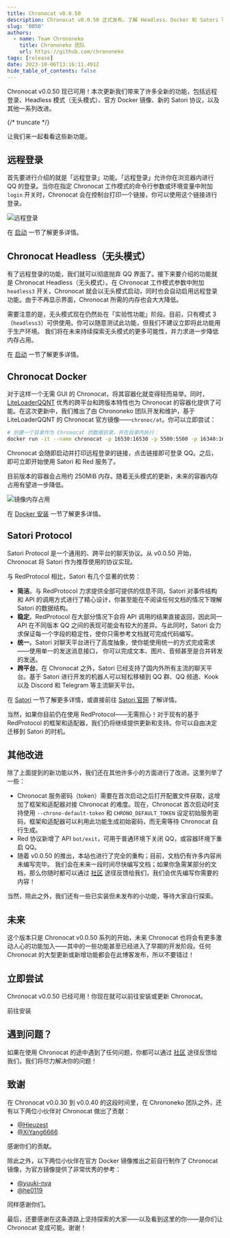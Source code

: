 ```yaml
---
title: Chronocat v0.0.50
description: Chronocat v0.0.50 正式发布。了解 Headless、Docker 和 Satori 等最新功能。
slug: '0050'
authors:
  - name: Team Chrononeko
    title: Chrononeko 团队
    url: https://github.com/chrononeko
tags: [release]
date: 2023-10-06T13:16:11.491Z
hide_table_of_contents: false
---
```



Chronocat v0.0.50 现已可用！本次更新我们带来了许多全新的功能，包括远程登录、Headless
模式（无头模式）、官方 Docker 镜像、新的 Satori 协议，以及其他一系列改进。

{/* truncate */}

让我们来一起看看这些新功能。

## 远程登录

首先要进行介绍的就是「远程登录」功能。「远程登录」允许你在浏览器内进行 QQ 的登录。当你在指定
Chronocat 工作模式的命令行参数或环境变量中附加 `login` 开关时，Chronocat
会在控制台打印一个链接，你可以使用这个链接进行登录。

![远程登录](./login.png)

在 [启动](/launch) 一节了解更多详情。

## Chronocat Headless（无头模式）

有了远程登录的功能，我们就可以彻底抛弃 QQ 界面了。接下来要介绍的功能就是 Chronocat
Headless（无头模式）。在 Chronocat 工作模式参数中附加 `headless3` 开关，Chronocat
就会以无头模式启动，同时也会自动启用远程登录功能。由于不再显示界面，Chronocat
所需的内存也会大大降低。

需要注意的是，无头模式现在仍然处在「实验性功能」阶段。目前，只有模式
3（`headless3`）可供使用。你可以随意测试此功能，但我们不建议立即将此功能用于生产环境。
我们将在未来持续探索无头模式的更多可能性，并力求进一步降低内存占用。

在 [启动](/launch) 一节了解更多详情。

## Chronocat Docker

对于这样一个无需 GUI 的 Chronocat，将其容器化就变得轻而易举。同时，[LiteLoaderQQNT](https://llqqnt.mukapp.top)
优秀的跨平台和跨版本特性也为 Chronocat 的容器化提供了可能。在这次更新中，我们推出了由
Chrononeko 团队开发和维护，基于 LiteLoaderQQNT 的 Chronocat 官方镜像——`chronoc/at`。你可以立即尝试：

```sh
# 创建一个目录作为 Chronocat 的数据目录，并在目录内执行：
docker run -it --name chronocat -p 16530:16530 -p 5500:5500 -p 16340:16340 chronoc/at
```

Chronocat 会随即启动并打印远程登录的链接，点击链接即可登录
QQ。之后，即可立即开始使用 Satori 和 Red 服务了。

目前版本的容器会占用约 250MiB 内存。随着无头模式的更新，未来的容器内存占用有望进一步降低。

![镜像内存占用](./docker-mem.png)

在 [Docker 安装](/install/docker/official) 一节了解更多详情。

## Satori Protocol

Satori Protocol 是一个通用的、跨平台的聊天协议。从 v0.0.50 开始，Chronocat 将 Satori 作为推荐使用的协议实现。

与 RedProtocol 相比，Satori 有几个显著的优势：

- **简洁**。与 RedProtocol 力求提供全部可提供的信息不同，Satori 对事件结构和 API
  的调用方式进行了精心设计，你甚至能在不阅读任何文档的情况下理解 Satori 的数据结构。
- **稳定**。RedProtocol 在大部分情况下会将 API 调用的结果直接返回，因此同一 API 在不同版本 QQ
  之间的表现可能会有较大的差异。与此同时，Satori 会力求保证每一个字段的稳定性，使你只需参考文档就可完成代码编写。
- **统一**。Satori 对聊天平台进行了高度抽象，使你能使用统一的方式完成需求——使用单一的发送消息接口，
  你可以完成文本、图片、音频甚至是合并转发的发送。
- **跨平台**。在 Chronocat 之外，Satori 已经支持了国内外所有主流的聊天平台。基于 Satori
  进行开发的机器人可以轻松移植到 QQ 群、QQ 频道、Kook 以及 Discord 和 Telegram 等主流聊天平台。

在 [Satori](/develop/satori/) 一节了解更多详情，或直接前往 [Satori 官网](https://satori.js.org/zh-CN/) 了解详情。

当然，如果你目前仍在使用 RedProtocol——无需担心！对于现有的基于 RedProtocol
的框架和适配器，我们仍将继续提供更新和支持。你可以自由决定迁移到 Satori 的时机。

## 其他改进

除了上面提到的新功能以外，我们还在其他许多小的方面进行了改进。这里列举了一些：

- Chronocat 服务密码（token）需要在首次启动之后打开配置文件获取，这增加了框架和适配器对接
  Chronocat 的难度。现在，Chronocat 首次启动时支持使用 `--chrono-default-token` 和
  `CHRONO_DEFAULT_TOKEN` 设定初始服务密码，框架和适配器可以利用此功能生成初始密码，而无需等待
  Chronocat 自行生成。
- Red 协议新增了 API `bot/exit`，可用于普通环境下关闭 QQ，或容器环境下重启 QQ。
- 随着 v0.0.50 的推出，本站也进行了完全的重构；目前，文档仍有许多内容尚未编写完毕。
  我们会在未来一段时间尽快编写文档；如果你急需某部分的文档，那么你随时都可以通过
  [社区](/more/community) 途径反馈给我们，我们会优先编写你需要的内容！

当然，除此之外，我们还有一些已实装但未发布的小功能，等待大家自行探索。

## 未来

这个版本只是 Chronocat v0.0.50 系列的开始，未来 Chronocat
也将会有更多激动人心的功能加入——其中的一些功能甚至已经进入了早期的开发阶段。任何
Chronocat 的大型更新或新增功能都会在此博客发布，所以不要错过！

## 立即尝试

Chronocat v0.0.50 已经可用！你现在就可以前往安装或更新 Chronocat。

<Link
  className="button button--secondary button--lg button--normal"
  to="/install"
>
  <span>前往安装</span>
</Link>

## 遇到问题？

如果在使用 Chronocat 的途中遇到了任何问题，你都可以通过 [社区](/more/community)
途径反馈给我们，我们将尽力解决你的问题！

## 致谢

在 Chronocat v0.0.30 到 v0.0.40 的这段时间里，在 Chrononeko 团队之外，还有以下两位小伙伴对
Chronocat 做出了贡献：

- [@Hieuzest](https://github.com/Hieuzest)
- [@XiYang6666](https://github.com/XiYang6666)

感谢你们的贡献。

除此之外，以下两位小伙伴在官方 Docker 镜像推出之前自行制作了 Chronocat
镜像，为官方镜像提供了非常优秀的参考：

- [@yuuki-nya](https://github.com/yuuki-nya)
- [@he0119](https://github.com/he0119)

同样感谢你们。

最后，还要感谢在这条道路上坚持探索的大家——以及看到这里的你——是你们让 Chronocat
变成可能。谢谢！
